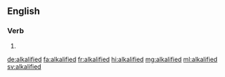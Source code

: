 ==English==

===Verb===
{{head|en|verb form}}

# {{en-past of|alkalify}}

[[de:alkalified]]
[[fa:alkalified]]
[[fr:alkalified]]
[[hi:alkalified]]
[[mg:alkalified]]
[[ml:alkalified]]
[[sv:alkalified]]